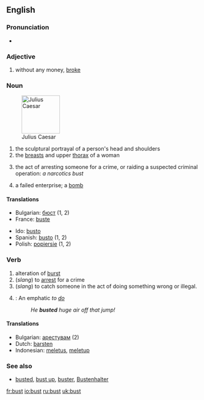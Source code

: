 ==English==

===Pronunciation===
* {{IPA|/'bʌst/}}

===Adjective===
{{en-adj-er}}
# {{slang}} without any money, [[broke]]

===Noun===
{{en-noun}}

[[Image:Julius caesar.jpg|thumb|right|100px|Julius Caesar]]
# the sculptural portrayal of a person's head and shoulders
# the [[breast]]s and upper [[thorax]] of a woman
# {{slang}} the act of arresting someone for a crime, or raiding a suspected criminal operation: ''a narcotics bust''
# {{slang}} a failed enterprise; a [[bomb]]

====Translations====
{{rfc-trans}}
{{top}}
*Bulgarian: [[бюст]] {{m}} (1, 2)
*France: [[buste]]
{{mid}}
*Ido: [[busto]]
*Spanish: [[busto]] {{m}} (1, 2)
*Polish: [[popiersie]] {{m}} (1, 2)
{{bottom}}

===Verb===
{{en-verb}}

# alteration of [[burst]]
#(''slang'') to [[arrest]] for a crime
#(''slang'') to catch someone in the act of doing something wrong or illegal.
#{{snowboarding}}: An emphatic ''to [[do]]''
#:''He '''busted''' huge air off that jump!''

====Translations====
{{rfc-trans}}
{{top}}
*Bulgarian: [[арестувам]] (2)
*Dutch: [[barsten]]
*Indonesian: [[letus|meletus]], [[letup|meletup]]
{{mid}}
{{bottom}}

===See also===
*[[busted]], [[bust up]], [[buster]], [[Bustenhalter]]

[[fr:bust]]
[[io:bust]]
[[ru:bust]]
[[uk:bust]]